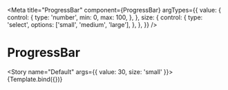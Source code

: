 
<Meta
  title="ProgressBar"
  component={ProgressBar}
  argTypes={{
    value: {
      control: {
        type: 'number',
        min: 0,
        max: 100,
      },
    },
    size: {
      control: {
        type: 'select',
        options: ['small', 'medium', 'large'],
      },
    },
  }}
/>


# ProgressBar

<Story name="Default" args={{ value: 30, size: 'small' }}>
  {Template.bind({})}
</Story>


